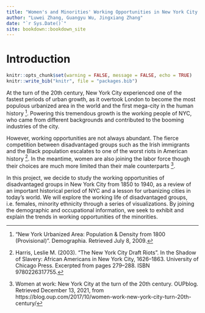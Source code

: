 ```yaml
--- 
title: "Women's and Minorities' Working Opportunities in New York City from 1850 to 1940"
author: "Luwei Zhang, Guangyu Wu, Jingxiang Zhang"
date: "`r Sys.Date()`"
site: bookdown::bookdown_site
---
```


# Introduction

```r
knitr::opts_chunk$set(warning = FALSE, message = FALSE, echo = TRUE)
knitr::write_bib("knitr", file = "packages.bib")
```

At the turn of the 20th century, New York City experienced one of the fastest periods of urban growth, as it overtook London to become the most populous urbanized area in the world and the first mega-city in the human history ^["New York Urbanized Area: Population & Density from 1800 (Provisional)". Demographia. Retrieved July 8, 2009.]. Powering this tremendous growth is the working people of NYC, who came from different backgrounds and contributed to the booming industries of the city. 

However, working opportunities are not always abundant. The fierce competition between disadvantaged groups such as the Irish immigrants and the Black population escalates to one of the worst riots in American history ^[Harris, Leslie M. (2003). "The New York City Draft Riots". In the Shadow of Slavery: African Americans in New York City, 1626–1863. University of Chicago Press. Excerpted from pages 279–288. ISBN 9780226317755.]. In the meantime, women are also joining the labor force though their choices are much more limited than their male counterparts ^[Women at work: New York City at the turn of the 20th century. OUPblog. Retrieved December 13, 2021, from https://blog.oup.com/2017/10/women-work-new-york-city-turn-20th-century/]. 

In this project, we decide to study the working opportunities of disadvantaged groups in New York City from 1850 to 1940, as a review of an important historical period of NYC and a lesson for urbanizing cities in today's world. We will explore the working life of disadvantaged groups, i.e. females, minority ethnicity through a series of visualizations. By joining the demographic and occupational information, we seek to exhibit and explain the trends in working opportunities of the minorities. 

